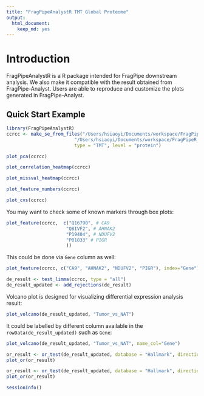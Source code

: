 ```yaml
---
title: "FragPipeAnalystR TMT Global Proteome"
output:
  html_document:
    keep_md: yes
---
```


# Introduction

FragPipeAnalystR is a R package intended for FragPipe downstream analysis. We also make it compatible with the result obtained from FragPipe-Analyst. Users are able to reproduce and customize the plots generated in FragPipe-Analyst.

## Quick Start Example
``` r
library(FragPipeAnalystR)
ccrcc <- make_se_from_files("/Users/hsiaoyi/Documents/workspace/FragPipeR_manuscript/data/TMT_4plex/abundance_protein_MD.tsv",
                         "/Users/hsiaoyi/Documents/workspace/FragPipeR_manuscript/data/TMT_4plex/experiment_annotation_clean.tsv",
                         type = "TMT", level = "protein")
```

``` r
plot_pca(ccrcc)
```

``` r
plot_correlation_heatmap(ccrcc)
```

``` r
plot_missval_heatmap(ccrcc)
```

``` r
plot_feature_numbers(ccrcc)
```

```r
plot_cvs(ccrcc)
```

You may want to check some of known markers through box plots:

``` r
plot_feature(ccrcc,  c("Q16790", # CA9
                      "Q8IVF2", # AHNAK2
                      "P19404", # NDUFV2
                      "P01833" # PIGR
                      ))
```

This could be done via `Gene` column as well:

```r
plot_feature(ccrcc, c("CA9", "AHNAK2", "NDUFV2", "PIGR"), index="Gene")
```

```r
de_result <- test_limma(ccrcc, type = "all")
de_result_updated <- add_rejections(de_result)
```

Volcano plot is designed for visualizing differential expression analysis result:

``` r
plot_volcano(de_result_updated, "Tumor_vs_NAT")
```

It could be labelled by different column available in the `rowData(de_result_updated)` such as `Gene`:

``` r
plot_volcano(de_result_updated, "Tumor_vs_NAT", name_col="Gene")
```

``` r
or_result <- or_test(de_result_updated, database = "Hallmark", direction = "UP")
plot_or(or_result)
```

```r
or_result <- or_test(de_result_updated, database = "Hallmark", direction = "DOWN")
plot_or(or_result)
```

``` r
sessionInfo()
```
